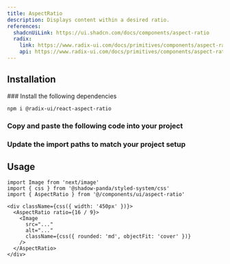 ```yaml
---
title: AspectRatio
description: Displays content within a desired ratio.
references:
  shadcnUiLink: https://ui.shadcn.com/docs/components/aspect-ratio
  radix:
    link: https://www.radix-ui.com/docs/primitives/components/aspect-ratio
    api: https://www.radix-ui.com/docs/primitives/components/aspect-ratio#api-reference
---
```


<ComponentPreview name="aspect-ratio" withRecipe />

## Installation

<Steps>
### Install the following dependencies

```bash npm2yarn
npm i @radix-ui/react-aspect-ratio
```

### Copy and paste the following code into your project

<ComponentSource name="aspect-ratio" />

### Update the import paths to match your project setup

</Steps>

## Usage

```tsx
import Image from 'next/image'
import { css } from '@shadow-panda/styled-system/css'
import { AspectRatio } from '@/components/ui/aspect-ratio'
```

```tsx
<div className={css({ width: '450px' })}>
  <AspectRatio ratio={16 / 9}>
    <Image
      src="..."
      alt="..."
      className={css({ rounded: 'md', objectFit: 'cover' })}
    />
  </AspectRatio>
</div>
```
